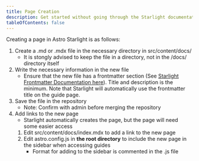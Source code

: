 ```yaml
---
title: Page Creation
description: Get started without going through the Starlight documentation
tableOfContents: false
---
```


Creating a page in Astro Starlight is as follows:

1. Create a .md or .mdx file in the necessary directory in src/content/docs/
	* It is stongly advised to keep the file in a directory, not in the /docs/ directory itself
2. Write the necessary information in the new file
	* Ensure that the new file has a frontmatter section (See [Starlight Frontmatter Documentation here](https://starlight.astro.build/reference/frontmatter/)). Title and description is the minimum. Note that Starlight will automatically use the frontmatter title on the guide page.
3. Save the file in the repository
	* Note: Confirm with admin before merging the repository
4. Add links to the new page
	* Starlight automatically creates the page, but the page will need some easier access
	1. Edit src/content/docs/index.mdx to add a link to the new page
	2. Edit astro.config.js in **the root directory** to include the new page in the sidebar when accessing guides
		* Format for adding to the sidebar is commented in the .js file